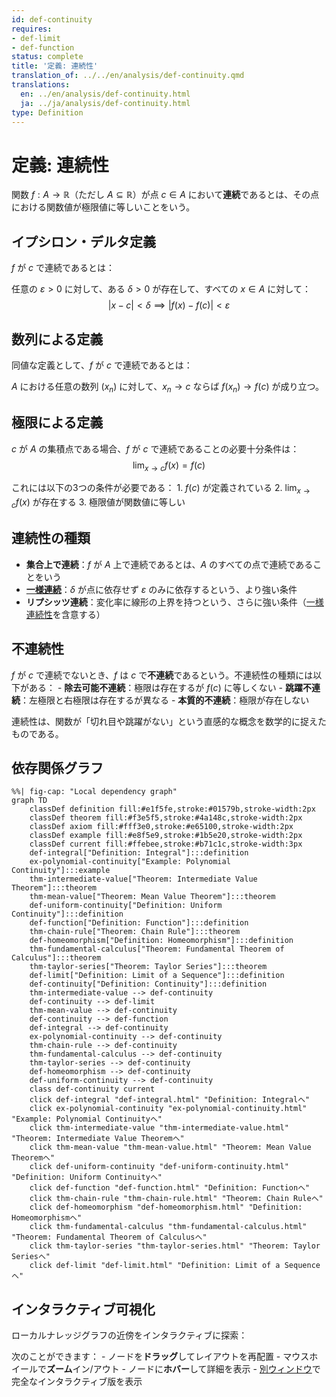 ```yaml
---
id: def-continuity
requires:
- def-limit
- def-function
status: complete
title: '定義: 連続性'
translation_of: ../../en/analysis/def-continuity.qmd
translations:
  en: ../en/analysis/def-continuity.html
  ja: ../ja/analysis/def-continuity.html
type: Definition
---
```


# 定義: 連続性 {#def-continuity}

関数 $f: A \to \mathbb{R}$（ただし $A \subseteq \mathbb{R}$）が点 $c \in A$ において**連続**であるとは、その点における関数値が極限値に等しいことをいう。

## イプシロン・デルタ定義

$f$ が $c$ で連続であるとは：

任意の $\varepsilon > 0$ に対して、ある $\delta > 0$ が存在して、すべての $x \in A$ に対して：
$$|x - c| < \delta \implies |f(x) - f(c)| < \varepsilon$$

## 数列による定義

同値な定義として、$f$ が $c$ で連続であるとは：

$A$ における任意の数列 $(x_n)$ に対して、$x_n \to c$ ならば $f(x_n) \to f(c)$ が成り立つ。

## 極限による定義

$c$ が $A$ の集積点である場合、$f$ が $c$ で連続であることの必要十分条件は：
$$\lim_{x \to c} f(x) = f(c)$$

これには以下の3つの条件が必要である：
1. $f(c)$ が定義されている
2. $\lim_{x \to c} f(x)$ が存在する
3. 極限値が関数値に等しい

## 連続性の種類

- **集合上で連続**：$f$ が $A$ 上で連続であるとは、$A$ のすべての点で連続であることをいう
- **[一様連続](def-uniform-continuity.qmd)**：$\delta$ が点に依存せず $\varepsilon$ のみに依存するという、より強い条件
- **リプシッツ連続**：変化率に線形の上界を持つという、さらに強い条件（[一様連続性](def-uniform-continuity.qmd)を含意する）

## 不連続性

$f$ が $c$ で連続でないとき、$f$ は $c$ で**不連続**であるという。不連続性の種類には以下がある：
- **除去可能不連続**：極限は存在するが $f(c)$ に等しくない
- **跳躍不連続**：左極限と右極限は存在するが異なる
- **本質的不連続**：極限が存在しない

連続性は、関数が「切れ目や跳躍がない」という直感的な概念を数学的に捉えたものである。

## 依存関係グラフ

```mermaid
%%| fig-cap: "Local dependency graph"
graph TD
    classDef definition fill:#e1f5fe,stroke:#01579b,stroke-width:2px
    classDef theorem fill:#f3e5f5,stroke:#4a148c,stroke-width:2px
    classDef axiom fill:#fff3e0,stroke:#e65100,stroke-width:2px
    classDef example fill:#e8f5e9,stroke:#1b5e20,stroke-width:2px
    classDef current fill:#ffebee,stroke:#b71c1c,stroke-width:3px
    def-integral["Definition: Integral"]:::definition
    ex-polynomial-continuity["Example: Polynomial Continuity"]:::example
    thm-intermediate-value["Theorem: Intermediate Value Theorem"]:::theorem
    thm-mean-value["Theorem: Mean Value Theorem"]:::theorem
    def-uniform-continuity["Definition: Uniform Continuity"]:::definition
    def-function["Definition: Function"]:::definition
    thm-chain-rule["Theorem: Chain Rule"]:::theorem
    def-homeomorphism["Definition: Homeomorphism"]:::definition
    thm-fundamental-calculus["Theorem: Fundamental Theorem of Calculus"]:::theorem
    thm-taylor-series["Theorem: Taylor Series"]:::theorem
    def-limit["Definition: Limit of a Sequence"]:::definition
    def-continuity["Definition: Continuity"]:::definition
    thm-intermediate-value --> def-continuity
    def-continuity --> def-limit
    thm-mean-value --> def-continuity
    def-continuity --> def-function
    def-integral --> def-continuity
    ex-polynomial-continuity --> def-continuity
    thm-chain-rule --> def-continuity
    thm-fundamental-calculus --> def-continuity
    thm-taylor-series --> def-continuity
    def-homeomorphism --> def-continuity
    def-uniform-continuity --> def-continuity
    class def-continuity current
    click def-integral "def-integral.html" "Definition: Integralへ"
    click ex-polynomial-continuity "ex-polynomial-continuity.html" "Example: Polynomial Continuityへ"
    click thm-intermediate-value "thm-intermediate-value.html" "Theorem: Intermediate Value Theoremへ"
    click thm-mean-value "thm-mean-value.html" "Theorem: Mean Value Theoremへ"
    click def-uniform-continuity "def-uniform-continuity.html" "Definition: Uniform Continuityへ"
    click def-function "def-function.html" "Definition: Functionへ"
    click thm-chain-rule "thm-chain-rule.html" "Theorem: Chain Ruleへ"
    click def-homeomorphism "def-homeomorphism.html" "Definition: Homeomorphismへ"
    click thm-fundamental-calculus "thm-fundamental-calculus.html" "Theorem: Fundamental Theorem of Calculusへ"
    click thm-taylor-series "thm-taylor-series.html" "Theorem: Taylor Seriesへ"
    click def-limit "def-limit.html" "Definition: Limit of a Sequenceへ"
```

## インタラクティブ可視化

ローカルナレッジグラフの近傍をインタラクティブに探索：

::: {.graph-viz data-id="def-continuity" data-width="700" data-height="500"}
:::

次のことができます：
- ノードを**ドラッグ**してレイアウトを再配置
- マウスホイールで**ズーム**イン/アウト
- ノードに**ホバー**して詳細を表示
- [別ウィンドウ](../../output/interactive/def-continuity.html){target="_blank"}で完全なインタラクティブ版を表示
